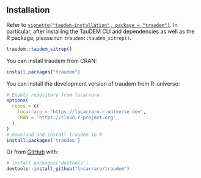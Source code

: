 ## Installation

Refer to [`vignette("taudem-installation", package = "traudem")`](https://lucarraro.github.io/traudem/articles/taudem-installation.html).
In particular, after installing the TauDEM CLI and dependencies as well as the R package, please run `traudem::taudem_sitrep()`.


```r
traudem::taudem_sitrep()
```

You can install traudem from CRAN:

```r
install.packages("traudem")
```

You can install the development version of traudem from R-universe:

```r
# Enable repository from lucarraro
options(
  repos = c(
    lucarraro = 'https://lucarraro.r-universe.dev',
    CRAN = 'https://cloud.r-project.org'
  )
)
# Download and install traudem in R
install.packages('traudem')
```


Or from [GitHub](https://github.com/) with:

``` r
# install.packages("devtools")
devtools::install_github("lucarraro/traudem")
```
